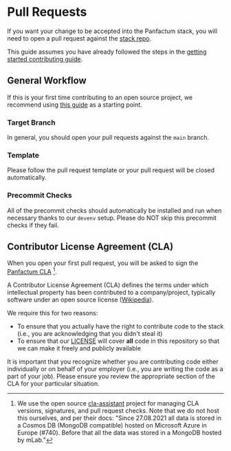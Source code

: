 # Pull Requests

If you want your change to be accepted into the Panfactum stack, you will need to open a pull request
against the [stack repo](https://github.com/Panfactum/stack).

This guide assumes you have already followed the steps in the [getting started contributing guide](./getting-started).

## General Workflow

If this is your first time contributing to an open source project, we recommend using [this guide](https://github.com/asmeurer/git-workflow)
as a starting point.

### Target Branch

In general, you should open your pull requests against the `main` branch.

### Template

Please follow the pull request template or your pull request will be closed automatically.

### Precommit Checks

All of the precommit checks should automatically be installed and run when necessary thanks to our `devenv` setup.
Please do NOT skip this precommit checks if they fail.

## Contributor License Agreement (CLA)

When you open your first pull request, you will be asked to sign the [Panfactum CLA](https://cla-assistant.io/Panfactum/stack) [^1].

A Contributor License Agreement (CLA) defines the terms under which intellectual property has been contributed to a company/project, typically software under an open source license
([Wikipedia](https://en.wikipedia.org/wiki/Contributor_License_Agreement)).

We require this for two reasons:

- To ensure that you actually have the right to contribute code to the stack (i.e., you are acknowledging that you didn't steal it)
- To ensure that our [LICENSE](https://github.com/Panfactum/stack/blob/main/LICENSE) will cover **all** code in this repository so that
we can make it freely and publicly available

It is important that you recognize whether you are contributing code either individually or on behalf of your employer (i.e., you
are writing the code as a part of your job). Please ensure you review the appropriate section of the CLA for your particular
situation.

[^1]: We use the open source [cla-assistant](https://github.com/cla-assistant/cla-assistant) project for managing CLA versions,
signatures, and pull request checks. Note that we do not host this ourselves, and per their docs:
"Since 27.08.2021 all data is stored in a Cosmos DB (MongoDB compatible) hosted on Microsoft Azure in Europe (#740). Before that all the data was stored in a MongoDB hosted by mLab."